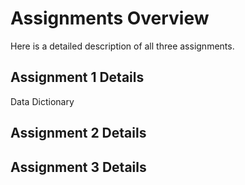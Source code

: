 # Assignments Overview

Here is a detailed description of all three assignments.

## Assignment 1 Details

Data Dictionary

## Assignment 2 Details

## Assignment 3 Details